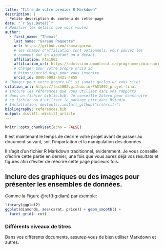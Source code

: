 ```yaml
---
title: "Titre de votre premier R Markdown"
description: | 
  Petite description du contenu de cette page
date: "`r Sys.Date()`"
# Modifier les détails que vous voulez
author:
  - first_name: "Thomas"
    last_name: "Gareau Paquette"
    url: https://github.com/thomasgareau
    # les champs d'affiliation sont optionnels, vous pouvez les
    # comment out en ajoutant un # devant.
    affiliation: FAS1002
    affiliation_url: https://admission.umontreal.ca/programmes/microprogramme-de-1er-cycle-en-analyse-des-megadonnees-en-sciences-humaines-et-sociales/structure-du-programme/
    # changer pour votre propre orcid id
    # https://orcid.org/ pour vous inscrire.
    orcid_id: 0000-0003-4421-4855
# Changer pour votre propre URL si jamais quelqu'un vous cite!
citation_url: https://fas1002.github.io/FAS1002_projet-final
# Inclure les références que vous utilisez dans vos rapports
# dans un fichier biblio.bib. Je conseille Zotero pour construire
# ce fichier ou d'utiliser le package citr dans RStudio.
# Installation: devtools::install_github("crsh/citr")
bibliography: references.bib
output: distill::distill_article
---
```


```r
knitr::opts_chunk$set(echo = FALSE)
```

Il est maintenant le temps de décrire votre projet avant de passer au document suivant, soit l'importation et la manipulation des données. 

Il s'agit d'un fichier R Markdown traditionnel, évidemment. Je vous conseille d'écrire cette partie en dernier, une fois que vous aurez déjà vos résultats et figures afin d'éviter de réécrire cette page plusieurs fois.

## Inclure des graphiques ou des images pour présenter les ensembles de données.

Comme la Figure \@ref(fig:diam) par exemple:

```r
library(ggplot2)
ggplot(diamonds, aes(carat, price)) + geom_smooth() +
  facet_grid(~ cut)
```

### Différents niveaux de titres

Dans vos différents documents, assurez-vous de bien utiliser Markdown et autres. 
